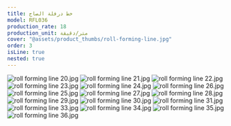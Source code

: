 ```yaml
---
title: خط درفلة الصاج
model: RFL036
production_rate: 18
production_unit: متر/دقيقة
cover: "@assets/product_thumbs/roll-forming-line.jpg"
order: 3
isLine: true
nested: true
---
```



<ProductTabs />

![roll forming line 20.jpg](@assets/article_images/roll-forming-line/decoiler-01.jpg)
![roll forming line 21.jpg](@assets/article_images/roll-forming-line/roll-forming-line-21.jpg)
![roll forming line 22.jpg](@assets/article_images/roll-forming-line/roll-forming-line-22.jpg)
![roll forming line 23.jpg](@assets/article_images/roll-forming-line/roll-forming-line-23.jpg)
![roll forming line 24.jpg](@assets/article_images/roll-forming-line/roll-forming-line-24.jpg)
![roll forming line 26.jpg](@assets/article_images/roll-forming-line/roll-forming-line-26.jpg)
![roll forming line 25.jpg](@assets/article_images/roll-forming-line/hydraulic-press-07.jpg)
![roll forming line 27.jpg](@assets/article_images/roll-forming-line/roll-forming-line-27.jpg)
![roll forming line 28.jpg](@assets/article_images/roll-forming-line/roll-forming-line-28.jpg)
![roll forming line 29.jpg](@assets/article_images/roll-forming-line/roll-forming-line-29.jpg)
![roll forming line 30.jpg](@assets/article_images/roll-forming-line/roll-forming-line-30.jpg)
![roll forming line 31.jpg](@assets/article_images/roll-forming-line/roll-forming-line-31.jpg)
![roll forming line 33.jpg](@assets/article_images/roll-forming-line/flying-saw-05.jpg)
![roll forming line 34.jpg](@assets/article_images/roll-forming-line/roll-forming-line-34.jpg)
![roll forming line 35.jpg](@assets/article_images/roll-forming-line/roll-forming-line-35.jpg)
![roll forming line 36.jpg](@assets/article_images/roll-forming-line/roll-forming-line-36.jpg)
